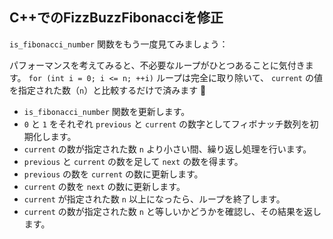 
## C++でのFizzBuzzFibonacciを修正

`is_fibonacci_number` 関数をもう一度見てみましょう：

<IsFibonacciNumberCode />

パフォーマンスを考えてみると、不必要なループがひとつあることに気付きます。
`for (int i = 0; i <= n; ++i)` ループは完全に取り除いて、
`current` の値を指定された数（`n`）と比較するだけで済みます 🤦

<IsFibonacciNumberFixCode />

- `is_fibonacci_number` 関数を更新します。
- `0` と `1` をそれぞれ `previous` と `current` の数字としてフィボナッチ数列を初期化します。
- `current` の数が指定された数 `n` より小さい間、繰り返し処理を行います。
- `previous` と `current` の数を足して `next` の数を得ます。
- `previous` の数を `current` の数に更新します。
- `current` の数を `next` の数に更新します。
- `current` が指定された数 `n` 以上になったら、ループを終了します。
- `current` の数が指定された数 `n` と等しいかどうかを確認し、その結果を返します。